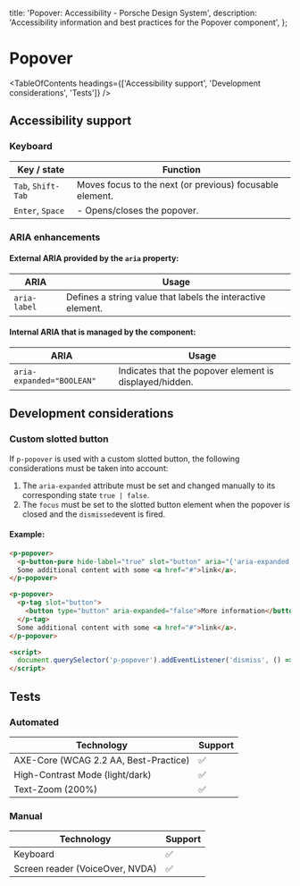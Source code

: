 
  title: 'Popover: Accessibility - Porsche Design System',
  description: 'Accessibility information and best practices for the Popover component',
};

# Popover <ComponentStatus tagName="p-popover"></ComponentStatus>

<TableOfContents headings={['Accessibility support', 'Development considerations', 'Tests']} />

## Accessibility support

### Keyboard

| Key / state        | Function                                                 |
| ------------------ | -------------------------------------------------------- |
| `Tab`, `Shift-Tab` | Moves focus to the next (or previous) focusable element. |
| `Enter`, `Space`   | - Opens/closes the popover.                              |

### ARIA enhancements

#### External **ARIA** provided by the `aria` property:

| ARIA         | Usage                                                       |
| ------------ | ----------------------------------------------------------- |
| `aria-label` | Defines a string value that labels the interactive element. |

#### Internal **ARIA** that is managed by the component:

| ARIA                      | Usage                                                   |
| ------------------------- | ------------------------------------------------------- |
| `aria-expanded="BOOLEAN"` | Indicates that the popover element is displayed/hidden. |

## Development considerations

### Custom slotted button

If `p-popover` is used with a custom slotted button, the following considerations must be taken into account:

1. The `aria-expanded` attribute must be set and changed manually to its corresponding state `true | false`.
2. The `focus` must be set to the slotted button element when the popover is closed and the `dismissed`event is fired.

#### Example:

```html
<p-popover>
  <p-button-pure hide-label="true" slot="button" aria="{'aria-expanded': 'false'}">More information</p-button-pure>
  Some additional content with some <a href="#">link</a>.
</p-popover>

<p-popover>
  <p-tag slot="button">
    <button type="button" aria-expanded="false">More information</button>
  </p-tag>
  Some additional content with some <a href="#">link</a>.
</p-popover>

<script>
  document.querySelector('p-popover').addEventListener('dismiss', () => document.querySelector('button').focus());
</script>
```

## Tests

### Automated

| Technology                            | Support |
| ------------------------------------- | ------- |
| AXE-Core (WCAG 2.2 AA, Best-Practice) | ✅      |
| High-Contrast Mode (light/dark)       | ✅      |
| Text-Zoom (200%)                      | ✅      |

### Manual

| Technology                      | Support |
| ------------------------------- | ------- |
| Keyboard                        | ✅      |
| Screen reader (VoiceOver, NVDA) | ✅      |
